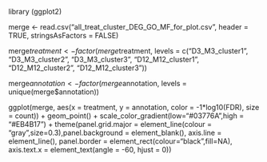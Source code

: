 library (ggplot2)

merge <- read.csv("all_treat_cluster_DEG_GO_MF_for_plot.csv", header = TRUE, stringsAsFactors = FALSE)

merge$treatment <- factor(merge$treatment, levels = c("D3_M3_cluster1", "D3_M3_cluster2", "D3_M3_cluster3", "D12_M12_cluster1", "D12_M12_cluster2", "D12_M12_cluster3"))

merge$annotation <- factor(merge$annotation, levels = unique(merge$annotation))

ggplot(merge, aes(x = treatment, y = annotation, color = -1*log10(FDR), size = count)) + geom_point()  + scale_color_gradient(low="#03776A",high = "#EB4B17")  + theme(panel.grid.major = element_line(colour = "gray",size=0.3),panel.background = element_blank(), axis.line = element_line(), panel.border = element_rect(colour="black",fill=NA), axis.text.x = element_text(angle = -60, hjust = 0))
